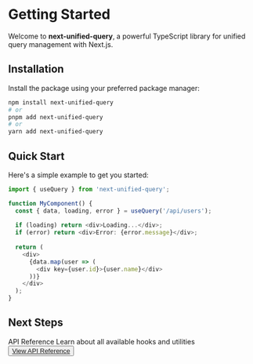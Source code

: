 # Getting Started

Welcome to **next-unified-query**, a powerful TypeScript library for unified query management with Next.js.

## Installation

Install the package using your preferred package manager:

```bash
npm install next-unified-query
# or
pnpm add next-unified-query
# or
yarn add next-unified-query
```

## Quick Start

Here's a simple example to get you started:

```typescript
import { useQuery } from 'next-unified-query';

function MyComponent() {
  const { data, loading, error } = useQuery('/api/users');
  
  if (loading) return <div>Loading...</div>;
  if (error) return <div>Error: {error.message}</div>;
  
  return (
    <div>
      {data.map(user => (
        <div key={user.id}>{user.name}</div>
      ))}
    </div>
  );
}
```

## Next Steps

<Card>
  <CardHeader>
    <CardTitle>API Reference</CardTitle>
    <CardDescription>
      Learn about all available hooks and utilities
    </CardDescription>
  </CardHeader>
  <CardContent>
    <Button asChild>
      <a href="/docs/api-reference">View API Reference</a>
    </Button>
  </CardContent>
</Card>